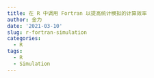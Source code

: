 ```yaml
---
title: 在 R 中调用 Fortran 以提高统计模拟的计算效率
author: 金力
date: '2021-03-10'
slug: r-fortran-simulation
categories:
  - R
tags:
  - R
  - Simulation
---
```

